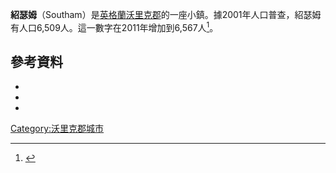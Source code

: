 {{Infobox UK place
|official_name= Southam
|latitude= 52.252
|longitude= -1.39
|os_grid_reference= SP4161
|label_position= bottom
|static_image_name= Market Hill -Southam -Warwickshire.jpg
|static_image_caption= Market Hill, Southam<br>([[:File:Market_Hill_-Southam_-6Jan2005.jpg|click here for alternative view]])
|population= 6,567
|population_ref= （[[2011年英國人口普查|2011年普查]]）
|civil_parish= Southam
|shire_district= [[Stratford-on-Avon_(district)|Stratford-on-Avon]]
|shire_county= [[沃里克郡|沃里克郡]]
|region= 西米德蘭茲
|country= 英格蘭
|constituency_westminster= [[凱尼爾沃思和紹瑟姆_(英國國會選區)|凱尼爾沃思和紹瑟姆]]
|post_town= Southam
|postcode_district= CV47
|postcode_area= CV
|dial_code= 01926
|web= 
}}
'''紹瑟姆'''（Southam）是[[英格蘭|英格蘭]][[沃里克郡|沃里克郡]]的一座小鎮。據2001年人口普查，紹瑟姆有人口6,509人。這一數字在2011年增加到6,567人<ref>{{cite web|url=http://www.neighbourhood.statistics.gov.uk/dissemination/LeadKeyFigures.do?a=7&b=11128725&c=Southam&d=16&e=62&g=6472232&i=1001x1003x1032x1004&m=0&r=1&s=1450880718748&enc=1|title=Town population 2011|accessdate=23 December 2015|archive-url=https://web.archive.org/web/20160304100712/http://www.neighbourhood.statistics.gov.uk/dissemination/LeadKeyFigures.do?a=7&b=11128725&c=Southam&d=16&e=62&g=6472232&i=1001x1003x1032x1004&m=0&r=1&s=1450880718748&enc=1|archive-date=2016-03-04|dead-url=yes}}</ref>。
==參考資料==
{{Reflist}}
*{{cite book |last=Allen |first=Geoff |year=2000 |title=Warwickshire Towns and Villages |location=Ammanford |publisher=Sigma Leisure |isbn=1-85058-642-X |pages=not cited |ref=harv}}
*{{cite book |last1=Pevsner |first1=Nikolaus |author1-link=Nikolaus Pevsner |last2=Wedgwood |first2=Alexandra |series=[[Pevsner_Architectural_Guides#Buildings_of_England|The Buildings of England]] |title=Warwickshire |year=1966 |publisher=[[Penguin_Books|Penguin Books]] |location=Harmondsworth |isbn= |page=403 |ref=harv}}
*{{cite book |editor-last=Salzman |editor-first=L.F. |editor-link=Louis Francis Salzman |series=[[Victoria_County_History|Victoria County History]] |title=A History of the County of Warwick, Volume 6: Knightlow hundred |year=1951 |publisher= |location= |pages=219–226 |url=http://www.british-history.ac.uk/report.aspx?compid=57133 |ref=harv |access-date=2016-03-07 |archive-date=2012-11-05 |archive-url=https://web.archive.org/web/20121105151842/http://www.british-history.ac.uk/report.aspx?compid=57133 |dead-url=no }}

[[Category:沃里克郡城市|Category:沃里克郡城市]]